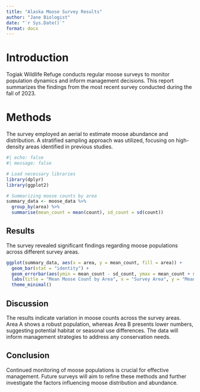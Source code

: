 ```yaml
---
title: "Alaska Moose Survey Results"
author: "Jane Biologist"
date: "`r Sys.Date()`"
format: docx
---
```


# Introduction

Togiak Wildlife Refuge conducts regular moose surveys to monitor population dynamics and inform management decisions. This report summarizes the findings from the most recent survey conducted during the fall of 2023.

# Methods

The survey employed an aerial to estimate moose abundance and distribution. A stratified sampling approach was utilized, focusing on high-density areas identified in previous studies. 

```r
#| echo: false
#| message: false

# Load necessary libraries
library(dplyr)
library(ggplot2)
```

```r

# Summarizing moose counts by area
summary_data <- moose_data %>%
  group_by(area) %>%
  summarise(mean_count = mean(count), sd_count = sd(count))
```

## Results

The survey revealed significant findings regarding moose populations across different survey areas.

```r
ggplot(summary_data, aes(x = area, y = mean_count, fill = area)) +
  geom_bar(stat = "identity") +
  geom_errorbar(aes(ymin = mean_count - sd_count, ymax = mean_count + sd_count), width = 0.2) +
  labs(title = "Mean Moose Count by Area", x = "Survey Area", y = "Mean Count") +
  theme_minimal()
```

## Discussion

The results indicate variation in moose counts across the survey areas. Area A shows a robust population, whereas Area B presents lower numbers, suggesting potential habitat or seasonal use differences. The data will inform management strategies to address any conservation needs.

## Conclusion

Continued monitoring of moose populations is crucial for effective management. Future surveys will aim to refine these methods and further investigate the factors influencing moose distribution and abundance.

